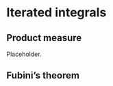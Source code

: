 # Iterated integrals {#iteratedIntegrals}

## Product measure {-}

:::{.theorem #productMeasure name="characterization of product measure"}
Placeholder. 
:::

## Fubini's theorem {-}
